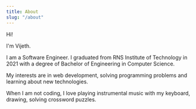 ```yaml
---
title: About
slug: "/about"
---
```


Hi!

I'm Vijeth.

I am a Software Engineer. I graduated from RNS Institute of Technology in 2021 with a degree of Bachelor of Engineering in Computer Science.

My interests are in web development, solving programming problems and learning about new technologies.

When I am not coding, I love playing instrumental music with my keyboard, drawing, solving crossword puzzles.   

